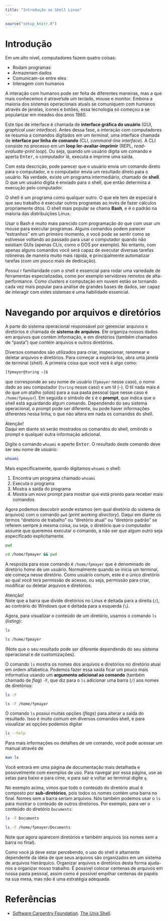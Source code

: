 ```yaml
---
title: "Introdução ao Shell Linux"
---
```


```r
source("setup_knitr.R")
```

# Introdução

Em um alto nível, computadores fazem quatro coisas:

- Rodam programas
- Armazenam dados
- Comunicam-se entre eles
- Interagem com humanos

A interação com humanos pode ser feita de diferentes maneiras, mas a que
mais conhecemos é atrave'sde um teclado, mouse e monitor. Embora a
maioria dos sistemas operacionais atuais se comuniquem com humanos
através de janelas, ícones e botões, essa tecnologia só começou a se
popularizar em meados dos anos 1980.

Este tipo de interface é chamada de **interface gráfica do usuário**
(GUI, *graphical user interface*). Antes dessa fase, a interação com
computadores se resumia a comandos digitados em um *terminal*, uma
interface chamada de **interface por linha de comando** (CLI,
*command-line interface*). A CLI consiste no processo em um  **loop
ler-avaliar-imprimir** (REPL, *read-evaluate-print loop*). Ou seja,
quando um usuário digita um comando e aperta <kbd>Enter</kbd>, o
computador lê, executa e imprime uma saída.

Com esta descrição, pode parecer que o usuário envia um comando direto
para o computador, e o computador envia um resultado direto para o
usuário. Na verdade, existe um programa intermediário, chamado de
**shell**. O que um usuário digita é enviado para o shell, que então
determina a execução pelo computador.

O shell é um programa como qualquer outro. O que ele tem de especial é
que seu trabalho é executar outros programas ao invés de fazer cálculos
propriamente ditos. O shell mais popular se chama **Bash**, e é o padrão
na maioria das distribuições Linux.

Usar o Bash é muito mais parecido com programação do que com usar um
mouse para executar programas. Alguns comandos podem parecer "estranhos"
em um primeiro momento, e você pode se sentir como se estivesse voltando
ao passado para usar o computador quando não existiam GUIs (apenas CLIs,
como o DOS por exemplo). No entanto, com apenas alguns comandos você
será capaz de executar diversas tarefas rotineiras de maneira muito mais
rápida, e principalmente automatizar tarefas (com um pouco mais de
dedicação).

Possui r familiaridade com o shell é essencial para rodar uma variedade
de ferramentas especializadas, como por exemplo servidores remotos de
alta-performance. Como clusters e computação em nuvem estão se tornando
cada vez mais popular para análise de grandes bases de dados, ser capaz
de interagir com estes sistemas é uma habilidade essencial.

# Navegando por arquivos e diretórios

A parte do sistema operacional responsável por gerenciar arquivos e
diretórios é chamada de **sistema de arquivos**. Ele organiza nossos
dados em arquivos que contém informação, e em diretórios (também
chamados de "pasta") que contém arquivos e outros diretórios.

Diversos comandos são utilizados para criar, inspecionar, renomear e
deletar arquivos e diretórios. Para começar a explorá-los, abra uma
janela de terminal (shell). A primeira coisa que você verá é algo como:

```sh
[fpmayer@turing ~]$
```
que corresponde ao seu nome de usuário (`fpmayer` nesse caso), o nome
dado ao seu computador (`turing` nesse caso) e um til (`~`). O til nada
mais é do que um atalho (*alias*) para a sua pasta pessoal (que nesse
caso é `/home/fpmayer`). Em seguida o símbolo de `$` é o **prompt**, que
indica que o shell está aguardando algum comando. Dependendo do seu
sistema operacional, o prompt pode ser diferente, ou pode haver
informações diferentes nessa linha, o que não altera em nada os comandos
do shell.

<div class="panel panel-warning">
  <div class="panel-heading">Atenção!</div>
  <div class="panel-body">
  Daqui em diante só serão mostrados os comandos do shell, omitindo o
  prompt e qualquer outra informação adicional.
  </div>
</div>

Digite o comando `whoami` e aperte <kbd>Enter</kbd>. O resultado deste
comando deve ser seu nome de usuário:
```sh
whoami
```
Mais especificamente, quando digitamos `whoami` o shell:

1. Encontra um programa chamado `whoami`
2. Executa o programa
3. Mostra a saída do programa
4. Mostra um novo prompt para mostrar que está pronto para receber mais
   comandos

Agora podemos descobrir aonde estamos (em qual diretório do sistema de
arquivos) com o comando `pwd` (*print working directory*). Daqui em
diante os termos "diretório de trabalho" ou "diretório atual" ou
"diretório padrão" se referem sempre à mesma coisa, ou seja, o diretório
que o computador assume que queremos executar o comando, a não ser que
algum outro seja especificado explicitamente.
```sh
pwd
```
```sh
cd /home/fpmayer && pwd
```
A resposta para esse comando é `/home/fpmayer` que é denominado de
diretório *home* de um usuário. Normalmente quando se inicia um
terminal, ele começa nesse diretório. Como usuário comum, este é o único
diretório ao qual você terá permissão de acesso, ou seja, permissão para
criar, modificar ou deletar arquivos e diretórios.

<!-- colocar figuras -->

<div class="panel panel-warning">
  <div class="panel-heading">Atenção!</div>
  <div class="panel-body">
  Note que a barra que divide diretórios no Linux é deitada para a
  direita (`/`), ao contrário do Windows que é deitada para a esquerda
  (`\`).
  </div>
</div>

Agora, para visualizar o conteúdo de um diretório, usamos o comando `ls`
(*listing*):
```sh
ls
```
```sh
ls /home/fpmayer
```
(Note que o seu resultado pode ser diferente dependendo do seu sistema
operacional e de customizações).

O comando `ls` mostra os nomes dos arquivos e diretórios no diretório
atual em ordem alfabetica. Podemos fazer essa saída ficar um pouco mais
informativa usando um **argumento adicional ao comando** (também chamado
de *flag*) `-F`, que diz para o `ls` adicionar uma barra (`/`) aos nomes
de diretórios:
```sh
ls -F
```
```sh
ls -F /home/fpmayer
```

O comando `ls` possui muitas opções (*flags*) para alterar a saída do
resultado. Isso é muito comum em diversos comandos shell, e para
visualizar as opções podemos digitar
```sh
ls --help
```

Para mais informações ou detalhes de um comando, você pode acessar um
manual através de
```sh
man ls
```
Você entrará em uma página de documentação mais detalhada e
possivelmente com exemplos de uso. Para navegar por essa página, use as
setas para baixo e para cime, e para sair e voltar ao terminal digite
`q`.

No exemplo acima, vimos que todo o conteúdo do diretório atual é
composto por **sub-diretórios**, pois todos os nomes contém uma barra no
final. Nomes sem a barra seriam arquivos. Nós também podemos usar o `ls`
para mostrar o conteúdo de outros diretórios. Por exemplo, para ver o
conteúdo do diretório `Documents`:
```sh
ls -F Documents
```
```sh
ls -F /home/fpmayer/Documents
```
Note que agora aparecem diretórios e também arquivos (os nomes sem a
barra no final).

Como você já deve estar percebendo, o uso do shell é altamente
dependente da ideia de que seus arquivos são organizados em um sistema
de arquivos hierárquico. Organizar arquivos e diretórios desta forma
ajuda-nos a organizar nosso trabalho. É possível colocar centenas de
arquivos em nossa pasta pessoal, assim como é possível empilhar centenas
de papéis na sua mesa, mas não é uma estratégia adequada.

# Referências

- [Software Carpentry Foundation](http://software-carpentry.org).
  [The Unix Shell](http://swcarpentry.github.io/shell-novice).
